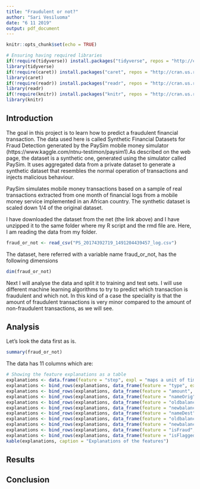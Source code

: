 ```yaml
---
title: "Fraudulent or not?"
author: "Sari Vesiluoma"
date: "6 11 2019"
output: pdf_document
---
```


```r
knitr::opts_chunk$set(echo = TRUE)
```

```r
# Ensuring having required libraries
if(!require(tidyverse)) install.packages("tidyverse", repos = "http://cran.us.r-project.org")
library(tidyverse)
if(!require(caret)) install.packages("caret", repos = "http://cran.us.r-project.org")
library(caret)
if(!require(readr)) install.packages("readr", repos = "http://cran.us.r-project.org")
library(readr)
if(!require(knitr)) install.packages("knitr", repos = "http://cran.us.r-project.org")
library(knitr)
```

## Introduction

The goal in this project is to learn how to predict a fraudulent financial transaction. The data used here is called Synthetic Financial Datasets for Fraud Detection generated by the PaySim mobile money simulator (https://www.kaggle.com/ntnu-testimon/paysim1).As described on the web page, the dataset is a synthetic one, generated using the simulator called PaySim. It uses aggregated data from a private dataset to generate a synthetic dataset that resembles the normal operation of transactions and injects malicious behaviour. 

PaySim simulates mobile money transactions based on a sample of real transactions extracted from one month of financial logs from a mobile money service implemented in an African country. The synthetic dataset is scaled down 1/4 of the original dataset.

I have downloaded the dataset from the net (the link above) and I have unzipped it to the same folder where my R script and the rmd file are. Here, I am reading the data from my folder. 

```r
fraud_or_not <- read_csv("PS_20174392719_1491204439457_log.csv")
```

The dataset, here referred with a variable name fraud_or_not, has the following dimensions

```r
dim(fraud_or_not)
```

Next I will analyse the data and split it to training and test sets. I will use different machine learning algorithms to try to predict which transaction is fraudulent and which not. In this kind of a case the speciality is that the amount of fraudulent transactions is very minor compared to the amount of non-fraudulent transactions, as we will see. 


## Analysis

Let's look the data first as is. 

```r
summary(fraud_or_not)
```

The data has 11 columns which are:

```r
# Showing the feature explanations as a table
explanations <- data.frame(feature = "step", expl = "maps a unit of time in the real world. In this case 1 step is 1 hour of time. Total steps 744 (30 days simulation).")
explanations <- bind_rows(explanations, data_frame(feature = "type", expl = "CASH-IN, CASH-OUT, DEBIT, PAYMENT and TRANSFER."))
explanations <- bind_rows(explanations, data_frame(feature = "amount", expl = "amount of the transaction in local currency."))
explanations <- bind_rows(explanations, data_frame(feature = "nameOrig", expl = "customer who started the transaction"))
explanations <- bind_rows(explanations, data_frame(feature = "oldbalanceOrg", expl = "initial balance before the transaction"))
explanations <- bind_rows(explanations, data_frame(feature = "newbalanceOrig", expl = "new balance after the transaction"))
explanations <- bind_rows(explanations, data_frame(feature = "nameDest", expl = "customer who is the recipient of the transaction"))
explanations <- bind_rows(explanations, data_frame(feature = "oldbalanceDest", expl = "initial balance recipient before the transaction. Note that there is not information for customers that start with M (Merchants)."))
explanations <- bind_rows(explanations, data_frame(feature = "newbalanceDest", expl = "new balance recipient after the transaction. Note that there is not information for customers that start with M (Merchants)."))
explanations <- bind_rows(explanations, data_frame(feature = "isFraud", expl = "This is the transactions made by the fraudulent agents inside the simulation. In this specific dataset the fraudulent behavior of the agents aims to profit by taking control or customers accounts and try to empty the funds by transferring to another account and then cashing out of the system."))
explanations <- bind_rows(explanations, data_frame(feature = "isFlaggedFraud", expl = "The business model aims to control massive transfers from one account to another and flags illegal attempts. An illegal attempt in this dataset is an attempt to transfer more than 200.000 in a single transaction."))
kable(explanations, caption = "Explanations of the features")
```


## Results


## Conclusion
